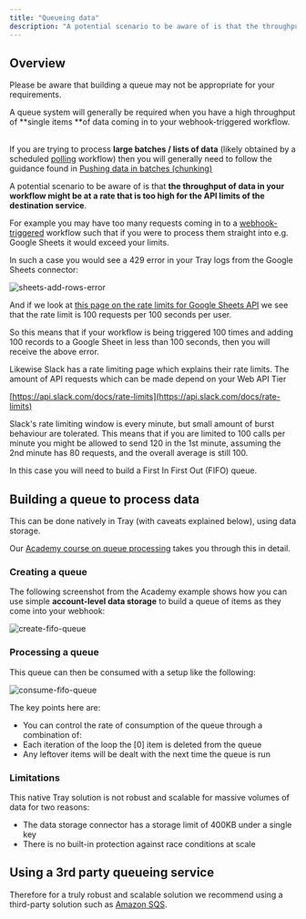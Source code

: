 ```yaml
---
title: "Queueing data"
description: "A potential scenario to be aware of is that the throughput of data in your workflow might be at a rate that is too high for the API limits of the destination service."
---
```


## Overview

<Warning>
Please be aware that building a queue may not be appropriate for your requirements.

A queue system will generally be required when you have a high throughput of **single items **of data coming in to your webhook-triggered workflow.<br/>

<br/>If you are trying to process **large batches / lists of data** (likely obtained by a scheduled [polling](https://tray.io/documentation/tray-uac/building-automations/polling-for-new-data/polling-with-last-runtime/) workflow) then you will generally need to follow the guidance found in [Pushing data in batches (chunking)](https://tray.io/documentation/tray-uac/building-automations/batching-queueing-data/pushing-data-in-batches-chunking/)
</Warning>

A potential scenario to be aware of is that **the throughput of data in your workflow might be at a rate that is too high for the API limits of the destination service**.

For example you may have too many requests coming in to a [webhook-triggered](https://tray.io/documentation/connectors/triggers/webhook-trigger/) workflow such that if you were to process them straight into e.g. Google Sheets  it would exceed your limits.

In such a case you would see a 429 error in your Tray logs from the Google Sheets connector:

![sheets-add-rows-error](/images/platform/automation-integration/advanced-use-cases/batching-queueing/81f64ac5-bc39d26f_sheets-add-rows-error.png)

And if we look at [this page on the rate limits for Google Sheets API](https://developers.google.com/sheets/api/limits) we see that the rate limit is 100 requests per 100 seconds per user.

So this means that if your workflow is being triggered 100 times and adding 100 records to a Google Sheet in less than 100 seconds, then you will receive the above error.

Likewise Slack has a rate limiting page which explains their rate limits. The amount of API requests which can be made depend on your Web API Tier

[https://api.slack.com/docs/rate-limits](https://api.slack.com/docs/rate-limits)

Slack's rate limiting window is every minute, but small amount of burst behaviour are tolerated. This means that if you are limited to 100 calls per minute you might be allowed to send 120 in the 1st minute, assuming the 2nd minute has 80 requests, and the overall average is still 100.

In this case you will need to build a First In First Out (FIFO) queue.

## Building a queue to process data

This can be done natively in Tray (with caveats explained below), using data storage.

Our [Academy course on queue processing](https://academy.tray.io/?path=/tray-build-practitioner-ii/ckrx5RL9vjseLZUhRFQbtV/queue-processing-18m/82Z9kqEnX6SPC6jRA76Zbz) takes you through this in detail.

### Creating a queue

The following screenshot from the Academy example shows how you can use simple **account-level data storage** to build a queue of items as they come into your webhook:

![create-fifo-queue](/images/platform/automation-integration/advanced-use-cases/batching-queueing/NN2OEPLlM8fKjlgOKAnSC_create-fifo-queue.png)

### Processing a queue

This queue can then be consumed with a setup like the following:

![consume-fifo-queue](/images/platform/automation-integration/advanced-use-cases/batching-queueing/70Wc03mpBw9TgPVabfuvT1_consume-fifo-queue.png)

The key points here are:

- You can control the rate of consumption of the queue through a combination of: 
- Each iteration of the loop the [0] item is deleted from the queue
- Any leftover items will be dealt with the next time the queue is run

### Limitations

This native Tray solution is not robust and scalable for massive volumes of data for two reasons:

- The data storage connector has a storage limit of 400KB under a single key
- There is no built-in protection against race conditions at scale

## Using a 3rd party queueing service

Therefore for a truly robust and scalable solution we recommend using a third-party solution such as [Amazon SQS](#).
